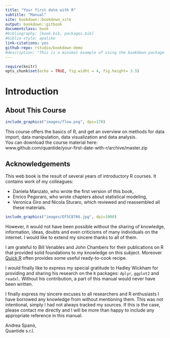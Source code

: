 ```yaml
--- 
title: "Your first date with R"
subtitle: "Manual"
site: bookdown::bookdown_site
output: bookdown::gitbook
documentclass: book
#bibliography: [book.bib, packages.bib]
#biblio-style: apalike
link-citations: yes
github-repo: rstudio/bookdown-demo
#description: "This is a minimal example of using the bookdown package to write a book. The output format for this example is bookdown::gitbook."
---
```


```r
require(knitr)
opts_chunk$set(echo = TRUE, fig.widht = 4, fig.height= 3.5)
```


# Introduction

## About This Course

```r
include_graphics("images/flow.png", dpi=170)
```

This course offers the basics of R, and get an overview on methods for data import, data manipulation, data visualization and data analysis.  
You can download the course material here: www.github.com/quantide/your-first-date-with-r/archive/master.zip

\clearpage

## Acknowledgements

This web book is the result of several years of introductory R courses. It contains work of my colleagues: 

 - Daniela Manzato, who wrote the first version of this book,
 - Enrico Pegoraro, who wrote chapters about statistical modeling,
 - Veronica Giro and Nicola Sturaro, which reviewed and reassembled all these materials.

```r
include_graphics("images/EF5C8766.jpg", dpi=1000)
```


However, it would not have been possible without the sharing of knowledge, information, ideas, doubts and even criticisms of many individuals on the internet. I would like to extend my sincere thanks to all of them.

I am grateful to Bill Venables and John Chambers for their publications on R that provided solid foundations to my knowledge on this subject. Moreover [Quick R](http://www.statmethods.net/) often provides some useful ready-to-cook recipe.

I would finally like to express my special gratitude to Hadley Wickham for providing and sharing his research on the `R` packages: `dplyr`, `ggplot2` and `readxl`. Without his contribution, a part of this manual would never have been written.

I finally express my sincere excuses to all researchers and R enthusiasts I have borrowed any knowledge from without mentioning them. This was not intentional, simply I had not always tracked my sources. If this is the case, please contact me directly and I will be more than happy to include any appropriate reference in this manual.

Andrea Spanò,  
Quantide s.r.l.

